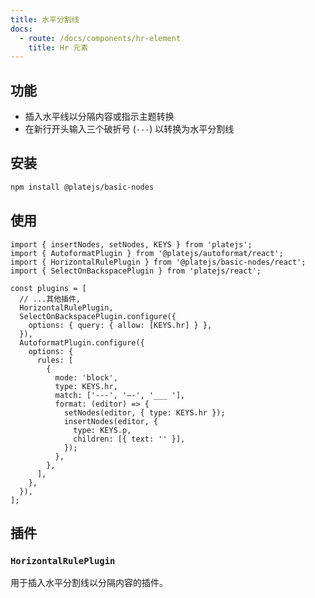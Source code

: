 ```yaml
---
title: 水平分割线
docs:
  - route: /docs/components/hr-element
    title: Hr 元素
---
```


<ComponentPreview name="basic-blocks-demo" />

<PackageInfo>

## 功能

- 插入水平线以分隔内容或指示主题转换
- 在新行开头输入三个破折号 (`---`) 以转换为水平分割线

</PackageInfo>

## 安装

```bash
npm install @platejs/basic-nodes
```

## 使用

```tsx
import { insertNodes, setNodes, KEYS } from 'platejs';
import { AutoformatPlugin } from '@platejs/autoformat/react';
import { HorizontalRulePlugin } from '@platejs/basic-nodes/react';
import { SelectOnBackspacePlugin } from 'platejs/react';

const plugins = [
  // ...其他插件,
  HorizontalRulePlugin,
  SelectOnBackspacePlugin.configure({
    options: { query: { allow: [KEYS.hr] } },
  }),
  AutoformatPlugin.configure({
    options: {
      rules: [
        {
          mode: 'block',
          type: KEYS.hr,
          match: ['---', '—-', '___ '],
          format: (editor) => {
            setNodes(editor, { type: KEYS.hr });
            insertNodes(editor, {
              type: KEYS.p,
              children: [{ text: '' }],
            });
          },
        },
      ],
    },
  }),
];
```

## 插件

### `HorizontalRulePlugin`

用于插入水平分割线以分隔内容的插件。